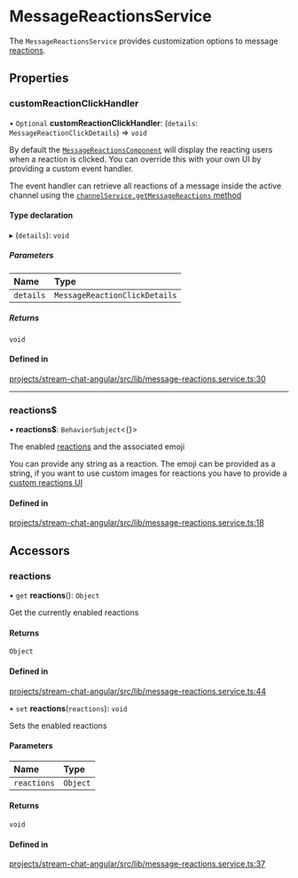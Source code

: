 # MessageReactionsService

The `MessageReactionsService` provides customization options to message [reactions](https://getstream.io/chat/docs/javascript/send_reaction/?language=javascript).

## Properties

### customReactionClickHandler

• `Optional` **customReactionClickHandler**: (`details`: `MessageReactionClickDetails`) => `void`

By default the [`MessageReactionsComponent`](../../components/MessageReactionsComponent) will display the reacting users when a reaction is clicked. You can override this with your own UI by providing a custom event handler.

The event handler can retrieve all reactions of a message inside the active channel using the [`channelService.getMessageReactions` method](../../services/ChannelService/#getmessagereactions)

#### Type declaration

▸ (`details`): `void`

##### Parameters

| Name | Type |
| :------ | :------ |
| `details` | `MessageReactionClickDetails` |

##### Returns

`void`

#### Defined in

[projects/stream-chat-angular/src/lib/message-reactions.service.ts:30](https://github.com/GetStream/stream-chat-angular/blob/a4fde5f0cfdc6d19aab6cd83047a15ebe47ef0d1/projects/stream-chat-angular/src/lib/message-reactions.service.ts#L30)

___

### reactions$

• **reactions$**: `BehaviorSubject`<{}\>

The enabled [reactions](https://getstream.io/chat/docs/javascript/send_reaction/?language=javascript) and the associated emoji

You can provide any string as a reaction. The emoji can be provided as a string, if you want to use custom images for reactions you have to provide a [custom reactions UI](../../services/CustomTemplatesService/#messagereactionstemplate)

#### Defined in

[projects/stream-chat-angular/src/lib/message-reactions.service.ts:18](https://github.com/GetStream/stream-chat-angular/blob/a4fde5f0cfdc6d19aab6cd83047a15ebe47ef0d1/projects/stream-chat-angular/src/lib/message-reactions.service.ts#L18)

## Accessors

### reactions

• `get` **reactions**(): `Object`

Get the currently enabled reactions

#### Returns

`Object`

#### Defined in

[projects/stream-chat-angular/src/lib/message-reactions.service.ts:44](https://github.com/GetStream/stream-chat-angular/blob/a4fde5f0cfdc6d19aab6cd83047a15ebe47ef0d1/projects/stream-chat-angular/src/lib/message-reactions.service.ts#L44)

• `set` **reactions**(`reactions`): `void`

Sets the enabled reactions

#### Parameters

| Name | Type |
| :------ | :------ |
| `reactions` | `Object` |

#### Returns

`void`

#### Defined in

[projects/stream-chat-angular/src/lib/message-reactions.service.ts:37](https://github.com/GetStream/stream-chat-angular/blob/a4fde5f0cfdc6d19aab6cd83047a15ebe47ef0d1/projects/stream-chat-angular/src/lib/message-reactions.service.ts#L37)
